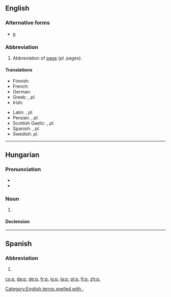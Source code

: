 {{also|Appendix:Variations of "p"}}
==English==

===Alternative forms===
* [[p]]

===Abbreviation===
{{rfc-header|Abbreviation}}
{{en-noun|pp.}}

# Abbreviation of [[page]] (''pl.'' pages).

====Translations====
{{trans-top|page}}
* Finnish: {{t+|fi|s.}}
* French: {{t+|fr|p.}}
* German: {{t+|de|Seite|f|alt=S.}}
* Greek: {{t|el|σ.}}, ''pl.'' {{t|el|σσ.}}
* Irish: {{t|ga|lch}}
{{trans-mid}}
* Latin: {{t+|la|p.}}, ''pl.'' {{t|la|pp.}}
* Persian: {{t+|fa|ص|tr=s|sc=fa-Arab}}, ''pl.'' {{t|fa|صص|tr=ss|sc=fa-Arab}}
* Scottish Gaelic: {{t|gd|td}}, ''pl.'' {{t|gd|tdd}}
* Spanish: {{t|es|p.}}, ''pl.'' {{t|es|pp.}}
* Swedish: ''pl.'' {{t+|sv|s.}}
{{trans-bottom}}

[[Category:English terms spelled with .]]

----

==Hungarian==

===Pronunciation===
* {{hu-IPA|pont}}
* {{audio|Hu-pont.ogg|Audio|lang=hu}}

===Noun===
{{hu-noun|-ok}}

# {{abbreviation of|pont||point|lang=hu}}

====Declension====
{{hu-infl-nom|p.-o|o|v=t}}{{hu-pos-otok|p.-|j|jai}}

----

==Spanish==

===Abbreviation===
{{rfc-header|Abbreviation}}
{{es-noun|f|pp.}}

# {{abbreviation of|página|lang=es}}

[[cs:p.]]
[[da:p.]]
[[de:p.]]
[[fr:p.]]
[[is:p.]]
[[la:p.]]
[[pl:p.]]
[[fi:p.]]
[[zh:p.]]